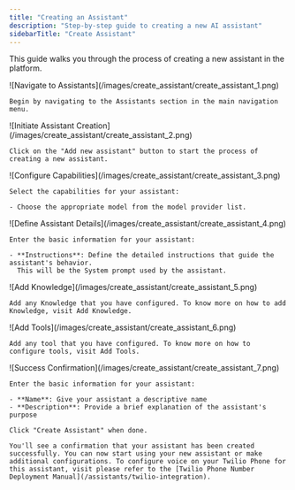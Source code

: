 ```yaml
---
title: "Creating an Assistant"
description: "Step-by-step guide to creating a new AI assistant"
sidebarTitle: "Create Assistant"
---
```


This guide walks you through the process of creating a new assistant in the platform.

<Steps>
  <Step title="Navigate to Assistants">
    ![Navigate to Assistants](/images/create_assistant/create_assistant_1.png)

    Begin by navigating to the Assistants section in the main navigation menu.

  </Step>

  <Step title="Initiate Assistant Creation">
    ![Initiate Assistant Creation](/images/create_assistant/create_assistant_2.png)

    Click on the "Add new assistant" button to start the process of creating a new assistant.

  </Step>

  <Step title="Configure Capabilities">
    ![Configure Capabilities](/images/create_assistant/create_assistant_3.png)

    Select the capabilities for your assistant:

    - Choose the appropriate model from the model provider list.

  </Step>

  <Step title="Define Assistant Details">
    ![Define Assistant Details](/images/create_assistant/create_assistant_4.png)

    Enter the basic information for your assistant:

    - **Instructions**: Define the detailed instructions that guide the assistant's behavior.
      This will be the System prompt used by the assistant.

  </Step>

  <Step title="Add Knowledge">
    ![Add Knowledge](/images/create_assistant/create_assistant_5.png)

    Add any Knowledge that you have configured. To know more on how to add Knowledge, visit Add Knowledge.

  </Step>

  <Step title="Add Tools">
    ![Add Tools](/images/create_assistant/create_assistant_6.png)

    Add any tool that you have configured. To know more on how to configure tools, visit Add Tools.

  </Step>

  <Step title="Finalise Name">
    ![Success Confirmation](/images/create_assistant/create_assistant_7.png)

    Enter the basic information for your assistant:

    - **Name**: Give your assistant a descriptive name
    - **Description**: Provide a brief explanation of the assistant's purpose

    Click "Create Assistant" when done.

    You'll see a confirmation that your assistant has been created successfully. You can now start using your new assistant or make additional configurations. To configure voice on your Twilio Phone for this assistant, visit please refer to the [Twilio Phone Number Deployment Manual](/assistants/twilio-integration).

  </Step>
</Steps>
